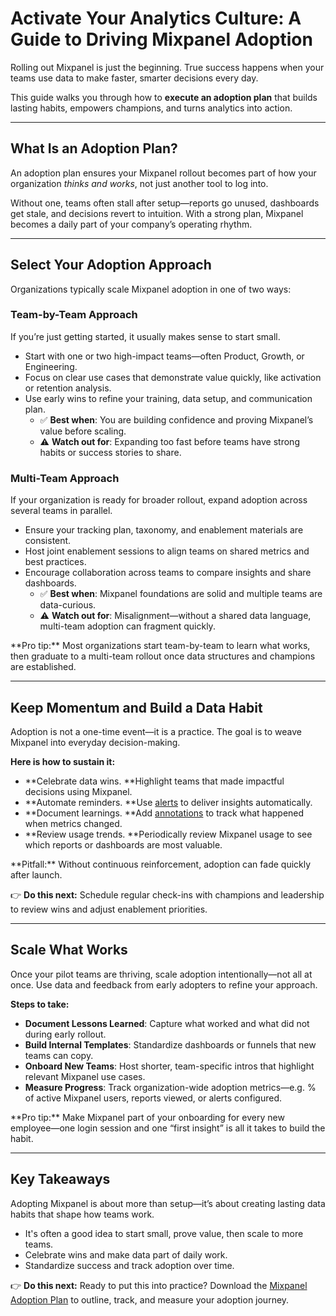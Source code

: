 
# Activate Your Analytics Culture: A Guide to Driving Mixpanel Adoption

Rolling out Mixpanel is just the beginning. True success happens when your teams use data to make faster, smarter decisions every day.

This guide walks you through how to **execute an adoption plan** that builds lasting habits, empowers champions, and turns analytics into action.

---

## What Is an Adoption Plan?

An adoption plan ensures your Mixpanel rollout becomes part of how your organization *thinks and works*, not just another tool to log into.

Without one, teams often stall after setup—reports go unused, dashboards get stale, and decisions revert to intuition. With a strong plan, Mixpanel becomes a daily part of your company’s operating rhythm.

---

## Select Your Adoption Approach

Organizations typically scale Mixpanel adoption in one of two ways:

### Team-by-Team Approach

If you’re just getting started, it usually makes sense to start small.

- Start with one or two high-impact teams—often Product, Growth, or Engineering.
- Focus on clear use cases that demonstrate value quickly, like activation or retention analysis.
- Use early wins to refine your training, data setup, and communication plan.
    - ✅ **Best when**: You are building confidence and proving Mixpanel’s value before scaling.
    - ⚠️ **Watch out for**: Expanding too fast before teams have strong habits or success stories to share.

### Multi-Team Approach

If your organization is ready for broader rollout, expand adoption across several teams in parallel.

- Ensure your tracking plan, taxonomy, and enablement materials are consistent.
- Host joint enablement sessions to align teams on shared metrics and best practices.
- Encourage collaboration across teams to compare insights and share dashboards.
    - ✅ **Best when**: Mixpanel foundations are solid and multiple teams are data-curious.
    - ⚠️ **Watch out for**: Misalignment—without a shared data language, multi-team adoption can fragment quickly.

<Callout type="info">
    **Pro tip:** Most organizations start team-by-team to learn what works, then graduate to a multi-team rollout once data structures and champions are established.
</Callout>

---

## Keep Momentum and Build a Data Habit

Adoption is not a one-time event—it is a practice. The goal is to weave Mixpanel into everyday decision-making.

**Here is how to sustain it:**

- **Celebrate data wins. **Highlight teams that made impactful decisions using Mixpanel.
- **Automate reminders. **Use [alerts](/docs/features/alerts) to deliver insights automatically.
- **Document learnings. **Add [annotations](/docs/features/annotations) to track what happened when metrics changed.
- **Review usage trends. **Periodically review Mixpanel usage to see which reports or dashboards are most valuable.

<Callout type="warning">
    **Pitfall:** Without continuous reinforcement, adoption can fade quickly after launch.
</Callout>

👉 **Do this next:** Schedule regular check-ins with champions and leadership to review wins and adjust enablement priorities.

---

## Scale What Works

Once your pilot teams are thriving, scale adoption intentionally—not all at once. Use data and feedback from early adopters to refine your approach.

**Steps to take:**

- **Document Lessons Learned**: Capture what worked and what did not during early rollout.
- **Build Internal Templates**: Standardize dashboards or funnels that new teams can copy.
- **Onboard New Teams**: Host shorter, team-specific intros that highlight relevant Mixpanel use cases.
- **Measure Progress**: Track organization-wide adoption metrics—e.g. % of active Mixpanel users, reports viewed, or alerts configured.

<Callout type="info">
    **Pro tip:** Make Mixpanel part of your onboarding for every new employee—one login session and one “first insight” is all it takes to build the habit.
</Callout>

---

## Key Takeaways

Adopting Mixpanel is about more than setup—it’s about creating lasting data habits that shape how teams work.

- It's often a good idea to start small, prove value, then scale to more teams.
- Celebrate wins and make data part of daily work.
- Standardize success and track adoption over time.

👉 **Do this next:** Ready to put this into practice? Download the [Mixpanel Adoption Plan](https://docs.google.com/spreadsheets/d/12FJDLLTpOgw-5B4_EoA9coUkp6eM1kKAwr2mAgiNrds/edit?gid=1651252994#gid=1651252994) to outline, track, and measure your adoption journey.
